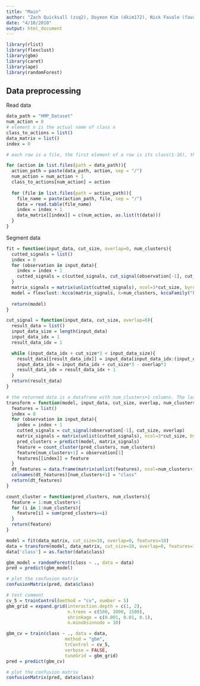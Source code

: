 ```yaml
---
title: "Main"
author: "Zach Quicksall (zsq2), Doyeon Kim (dkim172), Nick Favale (favale2), Wenzheng Hu(whu14)"
date: "4/10/2018"
output: html_document
---
```

```r
library(rlist)
library(flexclust)
library(gbm)
library(caret)
library(ape)
library(randomForest)
```

## Data preprocessing

Read data
```r
data_path = "HMP_Dataset"
num_action = 0
# element n is the actual name of class n
class_to_actions = list()
data_matrix = list()
index = 0

# each row is a file, the first element of a row is its class(1-16), the rest are flattened (through each time unit) 3 dimension data

for (action in list.files(path = data_path)){
  action_path = paste(data_path, action, sep = "/")
  num_action = num_action + 1
  class_to_actions[num_action] = action
  
  for (file in list.files(path = action_path)){
    file_name = paste(action_path, file, sep = "/")
    data = read.table(file_name)
    index = index + 1
    data_matrix[[index]] = c(num_action, as.list(t(data)))
  }
}
```

Segment data
```r
fit = function(input_data, cut_size, overlap=0, num_clusters){
  cutted_signals = list()
  index = 0
  for (observation in input_data){
    index = index + 1
    cutted_signals = c(cutted_signals, cut_signal(observation[-1], cut_size, overlap))
  }
  matrix_signals = matrix(unlist(cutted_signals), ncol=3*cut_size, byrow=T)
  model = flexclust::kcca(matrix_signals, k=num_clusters, kccaFamily("kmeans"))
  
  return(model)
}

cut_signal = function(input_data, cut_size, overlap=0){
  result_data = list()
  input_data_size = length(input_data)
  input_data_idx = 1
  result_data_idx = 1

  while (input_data_idx + cut_size*3 < input_data_size){
    result_data[[result_data_idx]] = input_data[input_data_idx:(input_data_idx+cut_size*3-1)]
    input_data_idx = input_data_idx + cut_size*3 - overlap*3
    result_data_idx = result_data_idx + 1
  }
  return(result_data)
}

# the returned data is a datafrane with num_clusters+1 columns. The last column is its label.
transform = function(model, input_data, cut_size, overlap, num_clusters){
  features = list()
  index = 0
  for (observation in input_data){
    index = index + 1
    cutted_signals = cut_signal(observation[-1], cut_size, overlap)
    matrix_signals = matrix(unlist(cutted_signals), ncol=3*cut_size, byrow=T)
    pred_clusters = predict(model, matrix_signals)
    feature = count_cluster(pred_clusters, num_clusters)
    feature[num_clusters+1] = observation[1]
    features[[index]] = feature
  }
  dt_features = data.frame(matrix(unlist(features), ncol=num_clusters+1, byrow=T))
  colnames(dt_features)[num_clusters+1] = "class"
  return(dt_features)
}

count_cluster = function(pred_clusters, num_clusters){
  feature = 1:num_clusters+1
  for (i in 1:num_clusters){
    feature[i] = sum(pred_clusters==i)
  }
  return(feature)
}
```


```r
model = fit(data_matrix, cut_size=10, overlap=0, features=10)
data = transform(model, data_matrix, cut_size=10, overlap=0, features=10)
data['class'] = as.factor(data$class)
```

```r
gbm_model = randomForest(class ~ ., data = data)
pred = predict(gbm_model)

# plot the confusion matrix
confusionMatrix(pred, data$class)
```

```r
# test comment
cv_5 = trainControl(method = "cv", number = 5)
gbm_grid = expand.grid(interaction.depth = c(1, 2),
                       n.trees = c(500, 1000, 1500),
                       shrinkage = c(0.001, 0.01, 0.1),
                       n.minobsinnode = 10)

gbm_cv = train(class ~ ., data = data,
                      method = "gbm",
                      trControl = cv_5,
                      verbose = FALSE,
                      tuneGrid = gbm_grid)
pred = predict(gbm_cv)

# plot the confusion matrix
confusionMatrix(pred, data$class)
```

